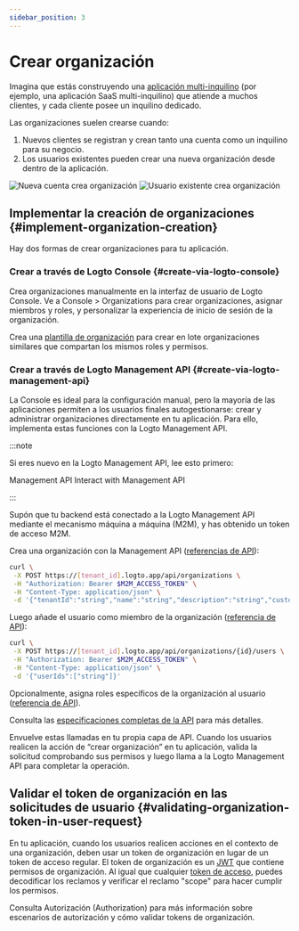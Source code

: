 ```yaml
---
sidebar_position: 3
---
```


# Crear organización

Imagina que estás construyendo una [aplicación multi-inquilino](https://auth.wiki/multi-tenancy) (por ejemplo, una aplicación SaaS multi-inquilino) que atiende a muchos clientes, y cada cliente posee un inquilino dedicado.

Las organizaciones suelen crearse cuando:

1. Nuevos clientes se registran y crean tanto una cuenta como un inquilino para su negocio.
2. Los usuarios existentes pueden crear una nueva organización desde dentro de la aplicación.

<img src="/img/assets/new-account-creates-org.png" alt="Nueva cuenta crea organización" />
<img src="/img/assets/existing-user-creates-org.png" alt="Usuario existente crea organización" />

## Implementar la creación de organizaciones \{#implement-organization-creation}

Hay dos formas de crear organizaciones para tu aplicación.

### Crear a través de Logto Console \{#create-via-logto-console}

Crea organizaciones manualmente en la interfaz de usuario de Logto Console. Ve a <CloudLink to="/organizations">Console > Organizations</CloudLink> para crear organizaciones, asignar miembros y roles, y personalizar la experiencia de inicio de sesión de la organización.

Crea una [plantilla de organización](/authorization/organization-template) para crear en lote organizaciones similares que compartan los mismos roles y permisos.

### Crear a través de Logto Management API \{#create-via-logto-management-api}

La Console es ideal para la configuración manual, pero la mayoría de las aplicaciones permiten a los usuarios finales autogestionarse: crear y administrar organizaciones directamente en tu aplicación. Para ello, implementa estas funciones con la Logto Management API.

:::note

Si eres nuevo en la Logto Management API, lee esto primero:

<Url href="/concepts/core-service/#management-api">Management API</Url>
<Url href="/integrate-logto/interact-with-management-api">Interact with Management API</Url>

:::

Supón que tu backend está conectado a la Logto Management API mediante el mecanismo máquina a máquina (M2M), y has obtenido un token de acceso M2M.

Crea una organización con la Management API ([referencias de API](https://openapi.logto.io/operation/operation-createorganization)):

```bash
curl \
 -X POST https://[tenant_id].logto.app/api/organizations \
 -H "Authorization: Bearer $M2M_ACCESS_TOKEN" \
 -H "Content-Type: application/json" \
 -d '{"tenantId":"string","name":"string","description":"string","customData":{},"isMfaRequired":false,"branding":{"logoUrl":"string","darkLogoUrl":"string","favicon":"string","darkFavicon":"string"},"createdAt":1234567890}'
```

Luego añade el usuario como miembro de la organización ([referencia de API](https://openapi.logto.io/operation/operation-addorganizationusers)):

```bash
curl \
 -X POST https://[tenant_id].logto.app/api/organizations/{id}/users \
 -H "Authorization: Bearer $M2M_ACCESS_TOKEN" \
 -H "Content-Type: application/json" \
 -d '{"userIds":["string"]}'
```

Opcionalmente, asigna roles específicos de la organización al usuario ([referencia de API](https://openapi.logto.io/operation/operation-assignorganizationrolestousers)).

Consulta las [especificaciones completas de la API](https://openapi.logto.io/group/endpoint-organizations) para más detalles.

Envuelve estas llamadas en tu propia capa de API. Cuando los usuarios realicen la acción de “crear organización” en tu aplicación, valida la solicitud comprobando sus permisos y luego llama a la Logto Management API para completar la operación.

## Validar el token de organización en las solicitudes de usuario \{#validating-organization-token-in-user-request}

En tu aplicación, cuando los usuarios realicen acciones en el contexto de una organización, deben usar un token de organización en lugar de un token de acceso regular. El token de organización es un [JWT](https://auth.wiki/jwt) que contiene permisos de organización. Al igual que cualquier [token de acceso](https://auth.wiki/access-token), puedes decodificar los reclamos y verificar el reclamo "scope" para hacer cumplir los permisos.

Consulta <Url href="/authorization">Autorización (Authorization)</Url> para más información sobre escenarios de autorización y cómo validar tokens de organización.
